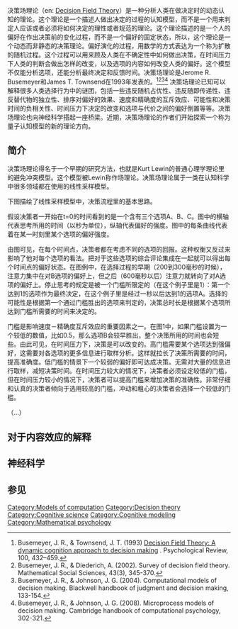 {{expand|time=2015-08-06T02:20:06+00:00}}
决策场理论（en: [https://en.m.wikipedia.org/wiki/Decision_field_theory Decision Field Theory]{{Wayback|url=https://en.m.wikipedia.org/wiki/Decision_field_theory |date=20140810055423 }}）是一种分析人类在做决定时的动态认知的理论。这个理论是一个描述人做出决定的过程的认知模型，而不是一个用来判定人应该或者必须将如何决定的理性或者规范的理论。这个理论描述的是一个人的偏好在作出决策前的变化过程，而不是一个偏好的固定状态，所以，这个理论是一个动态而非静态的决策理论。偏好演化的过程，用数学的方式表达为一个称为扩散的随机过程。这个过程可以用来顾及人类在不确定性中如何做出决策，在时间压力下人类的判断会做出怎样的改变，以及选项的内容如何改变人类的偏好。这个模型不仅能分析选项，还能分析最终决定和反馈时间。决策场理论是Jerome R. Busemeyer和James T. Townsend在1993年发表的。<ref>Busemeyer, J. R., & Townsend, J. T. (1993) [http://mypage.iu.edu/~jbusemey/psy_rev_1993.pdf Decision Field Theory: A dynamic cognition approach to decision making] {{Wayback|url=http://mypage.iu.edu/~jbusemey/psy_rev_1993.pdf |date=20190428175825 }}. Psychological Review, 100, 432–459.</ref><ref>Busemeyer, J. R., & Diederich, A. (2002). Survey of decision field theory. Mathematical Social Sciences, 43(3), 345-370.</ref><ref>Busemeyer, J. R., & Johnson, J. G. (2004). Computational models of decision making. Blackwell handbook of judgment and decision making, 133-154.</ref><ref name=Microprocess>Busemeyer, J. R., & Johnson, J. G. (2008). Microprocess models of decision making. Cambridge handbook of computational psychology, 302-321.</ref> 决策场理论已知可以解释很多人类选择行为中的谜团，包括一些违反随机占优性、违反随即传递性、违反替代物的独立性、排序对偏好的效果、速度和精确度的互斥效应、可能性和决策时间的负相关性、时间压力下决定的改变和选项与代价之间的偏好倒置等等。决策场理论也向神经科学搭起一座桥梁。近期，决策场理论的作者们开始探索一个称为量子认知模型的新的理论方向。

== 简介 ==

决策场理论得名于一个早期的研究方法，也就是Kurt Lewin的普通心理学理论里的避免冲突模型。这个模型被Lewin称作场理论。决策场理论属于一类在认知科学中很多领域都在使用的线性采样模型。

下图描绘了线性采样模型中，决策流程里的基本思路。

假设决策者一开始在t=0的时间看到的是一个含有三个选项A、B、C。图中的横轴代表思考所用的时间（以秒为单位），纵轴代表偏好的强度。图中的每条曲线代表着在某一时刻里某个选项的偏好强度。

由图可见，在每个时间点，决策者都在考虑不同的选项的回报。这种权衡又反过来影响了他对每个选项的看法。把对于这些选项的综合评论集成在一起就可以得出每个时间点的偏好状态。在图例中，在选择过程的早期（200到300毫秒的时候），注意力集中在对B选项的偏好上，但之后（600毫秒以后）注意力就转向了对A选项的偏好上。停止思考的规定是被一个门槛所限定的（在这个例子里是1）：第一个达到1的选项作为最终决定，在这个例子里是经过一秒以后达到1的选项A。选择的可能性是根据第一个通过门槛胜出的选项来判定的，决策总时长是根据某个选项所达到门槛所需要的时间来决定的。

门槛是影响速度－精确度互斥效应的重要因素之一。在图1中，如果门槛设置为一个较低的数值，比如0.5，那么选项B会较早胜出，整个决策所用的时间也会短些。由此可见，在时间压力下，决策是可以改变的。高门槛需要某个选项达到强偏好，这需要对各选项的更多信息进行取样分析。这样就拉长了决策所需要的时间，提高准确度。低门槛的情景下一个较弱的偏好即可达成决策。无需对大量的信息进行取样，减短决策时间。在时间压力较大的情况下，决策者必须设定较低的门槛，但在时间压力较小的情况下，决策者可以提高门槛来增加决策的准确性。非常仔细和认真的决策者倾向于选用较高的门槛，冲动和粗心的决策者会选择一个较低的门槛。

（…）

== 对于内容效应的解释 ==

== 神经科学 ==

== 参见 ==
[[Category:Models_of_computation|Category:Models of computation]]
[[Category:Decision_theory|Category:Decision theory]]
[[Category:Cognitive_science|Category:Cognitive science]]
[[Category:Cognitive_modeling|Category:Cognitive modeling]]
[[Category:Mathematical_psychology|Category:Mathematical psychology]]